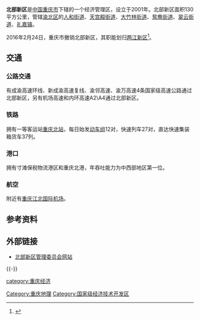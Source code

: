 '''北部新区'''是[[中华人民共和国|中国]][[重庆市|重庆市]]下辖的一个经济管理区，设立于2001年。北部新区面积130平方公里，管辖[[渝北区|渝北区]]的[[人和街道|人和街道]]、[[天宫殿街道|天宫殿街道]]、[[大竹林街道|大竹林街道]]、[[鸳鸯街道|鸳鸯街道]]、[[翠云街道|翠云街道]]、[[礼嘉镇|礼嘉镇]]。

2016年2月24日，重庆市撤销北部新区，其职能划归[[两江新区|两江新区]]<ref>{{cite news |title=重庆撤销北部新区职能划归两江新区，就像当年南汇并入浦东 |url=http://www.thepaper.cn/newsDetail_forward_1435682 |language=zh-cn |publisher=[[澎湃新闻|澎湃新闻]] |date=2016-02-25 |accessdate= |archive-date=2016-06-11 |archive-url=https://web.archive.org/web/20160611092114/http://www.thepaper.cn/newsDetail_forward_1435682 |dead-url=no }}</ref>。

== 交通 ==

=== 公路交通 ===
有成渝高速环线、新成渝高速复线、渝邻高速、渝万高速4条国家级高速公路通过北部新区，另有机场高速和内环高速A2\A4通过北部新区。

=== 铁路 ===
拥有一等客运站[[重庆北站|重庆北站]]，每日始发[[动车组|动车组]]12对，快速列车27对，直达快速集装箱货车37列。
=== 港口 ===
拥有寸滩保税物流港区和重庆北港，年吞吐能力为中西部地区第一位。
=== 航空 ===
附近有[[重庆江北国际机场|重庆江北国际机场]]。

==参考资料==
{{reflist}}

==外部链接==
*[https://web.archive.org/web/20090524063306/http://www.cnnz.gov.cn/ 北部新区管理委员会网站]

{{-}}
{{重庆市北部新区行政区划}}
{{重庆行政区划}}
{{国家级经济技术开发区}}
{{中國新區}}

[[Category:重庆地理|Category:重庆地理]]
[[category:重庆经济|category:重庆经济]]
[[Category:国家级经济技术开发区|Category:国家级经济技术开发区]]